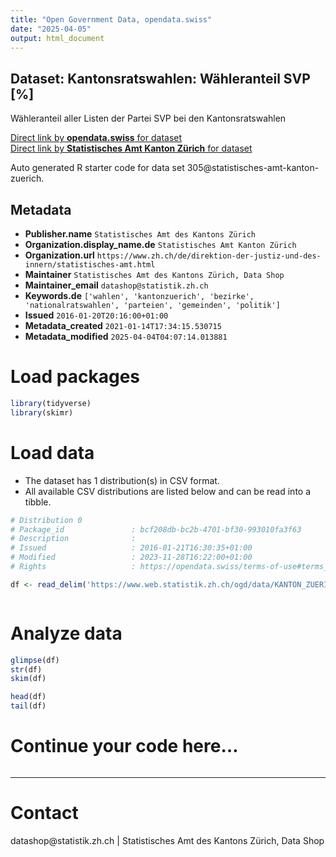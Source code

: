```yaml
---
title: "Open Government Data, opendata.swiss"
date: "2025-04-05"
output: html_document
---
```


## Dataset: Kantonsratswahlen: Wähleranteil SVP [%]

Wähleranteil aller Listen der Partei SVP bei den Kantonsratswahlen

[Direct link by **opendata.swiss** for dataset](https://opendata.swiss/de/dataset/krw-wahleranteil-svp)<br>
[Direct link by **Statistisches Amt Kanton Zürich** for dataset](https://www.zh.ch/de/politik-staat/gemeinden/gemeindeportraet.html)

Auto generated R starter code for data set 305@statistisches-amt-kanton-zuerich.

## Metadata

- **Publisher.name** `Statistisches Amt des Kantons Zürich`
- **Organization.display_name.de** `Statistisches Amt Kanton Zürich`
- **Organization.url** `https://www.zh.ch/de/direktion-der-justiz-und-des-innern/statistisches-amt.html`
- **Maintainer** `Statistisches Amt des Kantons Zürich, Data Shop`
- **Maintainer_email** `datashop@statistik.zh.ch`
- **Keywords.de** `['wahlen', 'kantonzuerich', 'bezirke', 'nationalratswahlen', 'parteien', 'gemeinden', 'politik']`
- **Issued** `2016-01-20T20:16:00+01:00`
- **Metadata_created** `2021-01-14T17:34:15.530715`
- **Metadata_modified** `2025-04-04T04:07:14.013881`


# Load packages

```r

library(tidyverse)
library(skimr)

```

# Load data

-   The dataset has 1 distribution(s) in CSV format.
-   All available CSV distributions are listed below and can be read into a tibble.

```r

# Distribution 0
# Package_id               : bcf208db-bc2b-4701-bf30-993010fa3f63
# Description              : 
# Issued                   : 2016-01-21T16:30:35+01:00
# Modified                 : 2023-11-28T16:22:00+01:00
# Rights                   : https://opendata.swiss/terms-of-use#terms_by

df <- read_delim('https://www.web.statistik.zh.ch/ogd/data/KANTON_ZUERICH_119.csv')



```

# Analyze data

```r

glimpse(df)
str(df)
skim(df)

head(df)
tail(df)

```

# Continue your code here...

```r

```

------------------------------------------------------------------------

# Contact

datashop@statistik.zh.ch | Statistisches Amt des Kantons Zürich, Data Shop

